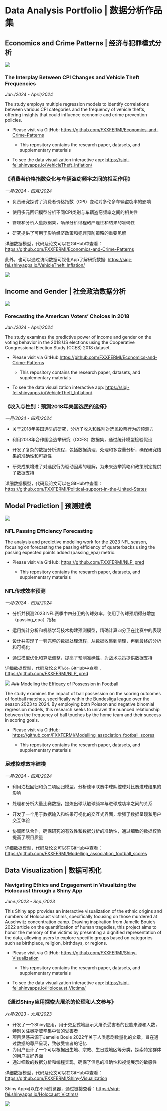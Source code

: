 # Data Analysis Portfolio \| 数据分析作品集

## Economics and Crime Patterns \| 经济与犯罪模式分析

![](偷车.png)

### The Interplay Between CPI Changes and Vehicle Theft Frequencies

*Jan./2024 - April/2024*

The study employs multiple regression models to identify correlations between various CPI categories and the frequency of vehicle thefts, offering insights that could influence economic and crime prevention policies.

-   Please visit via GitHub: <https://github.com/FXXFERMI/Economics-and-Crime-Patterns>

    -   This repository contains the research paper, datasets, and supplementary materials

-   To see the data visualization interactive app: <https://siqi-fei.shinyapps.io/VehicleTheft_Inflation/>

### 《消费者价格指数变化与车辆盗窃频率之间的相互作用》

*一月/2024 - 四月/2024*

-   负责研究探讨了消费者价格指数（CPI）变动对多伦多车辆盗窃率的影响

-   使用多元回归模型分析不同CPI类别与车辆盗窃频率之间的相关性

-   管理和分析大量数据集，确保分析过程的严谨性和结果的准确性

-   研究提供了可用于影响经济政策和犯罪预防策略的重要见解

详细数据模型，代码及论文可以在GitHub中查看： <https://github.com/FXXFERMI/Economics-and-Crime-Patterns>

此外，也可以通过访问数据可视化App了解研究数据: <https://siqi-fei.shinyapps.io/VehicleTheft_Inflation/>

![](Shiny App.png)

\newpage
## Income and Gender \| 社会政治数据分析

![](选举.png)

### Forecasting the American Voters' Choices in 2018

*Jan./2024 - April/2024*

The study examines the predictive power of income and gender on the voting behavior in the 2018 US elections using the Cooperative Congressional Election Study (CCES) 2018 dataset.

-   Please visit via GitHub:<https://github.com/FXXFERMI/Economics-and-Crime-Patterns>

    -   This repository contains the research paper, datasets, and supplementary materials

-   To see the data visualization interactive app: <https://siqi-fei.shinyapps.io/VehicleTheft_Inflation/>

### 《收入与性别：预测2018年美国选民的选择》

*一月/2024 - 四月/2024*

-   关于2018年美国选举的研究，分析了收入和性别对选民投票行为的预测力

-   利用2018年合作国会选举研究（CCES）数据集，通过统计模型检验假设

-   开发了复杂的数据分析流程，包括数据清理、处理和多变量分析，确保研究结果的准确性和可靠性

-   研究成果增进了对选民行为驱动因素的理解，为未来选举策略和政策制定提供了数据支持

详细数据模型，代码及论文可以在GitHub中查看：<https://github.com/FXXFERMI/Political-support-in-the-United-States>

## Model Prediction \| 预测建模

![](NFL.png)


### NFL Passing Efficiency Forecasting


The analysis and predictive modeling work for the 2023 NFL season, focusing on forecasting the passing efficiency of quarterbacks using the passing expected points added (passing_epa) metric.

-   Please visit via GitHub: <https://github.com/FXXFERMI/NLP_pred>

    -   This repository contains the research paper, datasets, and supplementary materials

### NFL传球效率预测

*一月/2024 - 四月/2024*

-   分析并预测2023 NFL赛季中四分卫的传球效率，使用了传球预期得分增加（passing_epa）指标

-   运用统计分析和机器学习技术构建预测模型，精确计算四分卫在比赛中的表现

-   设计并实现了一套完整的数据处理流程，从数据收集到清理，再到最终的分析和可视化

-   通过模型优化和算法调整，提高了预测准确性，为战术决策提供数据支持

详细数据模型，代码及论文可以在GitHub中查看：<https://github.com/FXXFERMI/NLP_pred>


![](足球.png)
### Modeling the Efficacy of Possession in Football

The study examines the impact of ball possession on the scoring outcomes of football matches, specifically within the Bundesliga league over the season 2023 to 2024. By employing both Poisson and negative binomial regression models, this research seeks to unravel the nuanced relationship between the frequency of ball touches by the home team and their success in scoring goals.

-   Please visit via GitHub: <https://github.com/FXXFERMI/Modelling_association_football_scores>

    -   This repository contains the research paper, datasets, and supplementary materials

### 足球控球效率建模

*一月/2024 - 四月/2024*

-   利用泊松回归和负二项回归模型，分析德甲联赛中球队控球对比赛进球结果的影响

-   处理和分析大量比赛数据，提炼出球队触球频率与进球成功率之间的关系

-   开发了一个用于数据输入和结果可视化的交互式界面，增强了数据呈现和用户交互体验

-   协调团队合作，确保研究的有效性和数据分析的准确性，通过细致的数据校验提高了项目质量

详细数据模型，代码及论文可以在GitHub中查看：<https://github.com/FXXFERMI/Modelling_association_football_scores>

## Data Visualization \| 数据可视化

### Navigating Ethics and Engagement in Visualizing the Holocaust through a Shiny App

*June./2023 - Sep./2023*

This Shiny app provides an interactive visualization of the ethnic origins and numbers of Holocaust victims, specifically focusing on those murdered at Auschwitz concentration camp. Drawing inspiration from Jamelle Bouie's 2022 article on the quantification of human tragedies, this project aims to honor the memory of the victims by presenting a dignified representation of the data, allowing users to explore specific groups based on categories such as birthplace, religion, birthdays, or regions.

-   Please visit via GitHub: <https://github.com/FXXFERMI/Shiny-Visualization>

    -   This repository contains the research paper, datasets, and supplementary materials

-   To see the data visualization interactive app: <https://siqi-fei.shinyapps.io/Holocaust_Victims/>

### 《通过Shiny应用探索大屠杀的伦理和人文参与》

*六月/2023 - 九月/2023*

-   开发了一个Shiny应用，用于交互式地展示大屠杀受害者的民族来源和人数，特别关注奥斯威辛集中营的受害者
-   项目灵感来源于Jamelle Bouie 2022年关于人类悲剧数量化的文章，旨在通过数据的尊严呈现，致敬受害者的记忆
-   为用户设计了一个可以根据出生地、宗教、生日或地区等分类，探索特定群体的用户友好界面
-   通过细致的数据分析和编程实现，确保了信息的准确性和视觉展示的敏感性

详细数据模型，代码及论文可以在GitHub中查看：<https://github.com/FXXFERMI/Shiny-Visualization>

Shiny App可以在不同浏览器，通过链接查看：<https://siqi-fei.shinyapps.io/Holocaust_Victims/>

![](Shiny.png)
